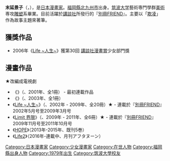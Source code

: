 {{Infobox Comics creator
|姓名 = 末延景子
|畫像 = 
|畫像尺寸 = 
|附註 = 
|本名 = 
|日語原文 = すえのぶけいこ
|羅馬字 = Keiko Suenobu
|出生日期 = 1979年3月23日
|出生地點 = {{JPN}}・[[福岡縣|福岡縣]][[北九州市|北九州市]]
|逝世日期 = 
|逝世地點 = 
|國籍 = {{JPN}}
|職業 = [[漫畫家|漫畫家]]
|活躍時期 = 
|類型 = [[少女漫畫|少女漫畫]]
|代表作 = 《[[Life_(漫畫)|Life ~人生~]]》
|獎項 = 第30回[[講談社漫画賞|講談社漫画賞]]少女部門獎<br>（2006年）
|簽名 = 
|官方網站 = 
}}
{{Japanese|japanese=すえのぶけいこ|kana=|romaji=Suenobu Keiko}}

'''末延景子'''（{{lang-ja|すえのぶけいこ}}，{{bd|1979年|3月23日|||Keiko, Suenobu}}），是[[日本|日本]][[漫畫家|漫畫家]]。[[福岡縣|福岡縣]][[北九州市|北九州市]]出身。[[筑波大学|筑波大学]]藝術専門學群[[美術|美術]]専攻[[雕塑|雕塑]]系畢業。目前活躍於[[講談社|講談社]]所發行的『[[別冊FRIEND|別冊FRIEND]]』。主要以「[[欺凌|欺凌]]」作為故事主題來著筆。

== 獲獎作品 ==
* 2006年《[[Life_(漫畫)|Life ~人生~]]》獲第30回 [[講談社漫畫賞|講談社漫畫賞]]少女部門獎

== 漫畫作品 ==
★改編成電視劇
* 《{{tsl|ja|ビタミン (漫画)||愛的維他命}}》（{{lang|ja|ビタミン}}、2001年、全1冊） - 最初連載作品
* 《{{tsl|ja|ハッピー・トゥモロー|快樂的明天}}》（{{lang|ja|ハッピー・トゥモロー}}、2003年、全1冊） 
* 《[[Life_(漫畫)|Life ~人生~]]》（{{lang|ja|ライフ}}、2002年 - 2009年、全20冊）★ - 連載於『[[別冊FRIEND|別冊FRIEND]]』2002年5月号至2009年3月号
* 《[[Limit_界限|Limit 界限]]》（{{lang|ja|リミット}}、2009年 - 2011年、全6冊）★ - 連載於『[[別冊FRIEND|別冊FRIEND]]』2009年11月号至2011年10月号
* 《[[HOPE|HOPE]]》（2013年-2015年、既刊5巻）
* 《[[Life2|Life2]]》（2016年-連載中、月刊アフタヌーン）
{{DEFAULTSORT:Suenobu Keiko}}

[[Category:日本漫畫家|Category:日本漫畫家]]
[[Category:少女漫畫家|Category:少女漫畫家]]
[[Category:在世人物|Category:在世人物]]
[[Category:福岡縣出身人物|Category:福岡縣出身人物]]
[[Category:1979年出生|Category:1979年出生]]
[[Category:筑波大學校友|Category:筑波大學校友]]
